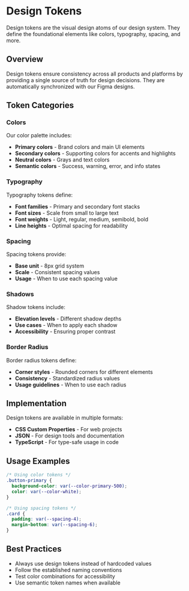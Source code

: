 # Design Tokens

Design tokens are the visual design atoms of our design system. They define the foundational elements like colors, typography, spacing, and more.

## Overview

Design tokens ensure consistency across all products and platforms by providing a single source of truth for design decisions. They are automatically synchronized with our Figma designs.

## Token Categories

### Colors
Our color palette includes:
- **Primary colors** - Brand colors and main UI elements
- **Secondary colors** - Supporting colors for accents and highlights
- **Neutral colors** - Grays and text colors
- **Semantic colors** - Success, warning, error, and info states

### Typography
Typography tokens define:
- **Font families** - Primary and secondary font stacks
- **Font sizes** - Scale from small to large text
- **Font weights** - Light, regular, medium, semibold, bold
- **Line heights** - Optimal spacing for readability

### Spacing
Spacing tokens provide:
- **Base unit** - 8px grid system
- **Scale** - Consistent spacing values
- **Usage** - When to use each spacing value

### Shadows
Shadow tokens include:
- **Elevation levels** - Different shadow depths
- **Use cases** - When to apply each shadow
- **Accessibility** - Ensuring proper contrast

### Border Radius
Border radius tokens define:
- **Corner styles** - Rounded corners for different elements
- **Consistency** - Standardized radius values
- **Usage guidelines** - When to use each radius

## Implementation

Design tokens are available in multiple formats:
- **CSS Custom Properties** - For web projects
- **JSON** - For design tools and documentation
- **TypeScript** - For type-safe usage in code

## Usage Examples

```css
/* Using color tokens */
.button-primary {
  background-color: var(--color-primary-500);
  color: var(--color-white);
}

/* Using spacing tokens */
.card {
  padding: var(--spacing-4);
  margin-bottom: var(--spacing-6);
}
```

## Best Practices

- Always use design tokens instead of hardcoded values
- Follow the established naming conventions
- Test color combinations for accessibility
- Use semantic token names when available
